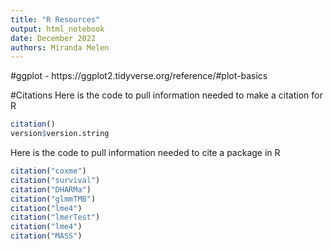 ```yaml
---
title: "R Resources"
output: html_notebook
date: December 2022
authors: Miranda Melen
---
```


#ggplot
- https://ggplot2.tidyverse.org/reference/#plot-basics

#Citations
Here is the code to pull information needed to make a citation for R
```r
citation()
version$version.string
```

Here is the code to pull information needed to cite a package in R
```r
citation("coxme")
citation("survival")
citation("DHARMa")
citation("glmmTMB")
citation("lme4")
citation("lmerTest")
citation("lme4")
citation("MASS")
```
